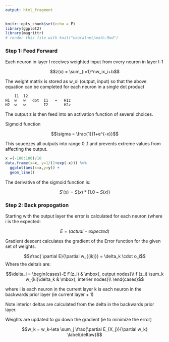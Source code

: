 ```yaml
---
output: html_fragment
---
```


```r
knitr::opts_chunk$set(echo = F)
library(ggplot2)
library(magrittr)
# render this file with knit("neuralnet/math.Rmd")
```

### Step 1: Feed Forward

Each neuron in layer l receives weighted input from every neuron in layer l-1

$$z(x) = \sum_{i=1}^nw_ix_i+b$$

The weight matrix is stored as w_oi (output, input) so that the above equation can be completed for each neuron in a single dot product

```
    I1  I2         
H1  w   w   dot  I1   =   H1z
H2  w   w        I2       H2z
```

The output z is then feed into an activation function of several choices.

Sigmoid function

$$\sigma = \frac{1}{1+e^{-x}}$$

This squeezes all outputs into range 0..1 and prevents extreme values from affecting the output.

```r
x =(-100:100)/10
data.frame(x=x, y=1/(1+exp(-x))) %>% 
  ggplot(aes(x=x,y=y)) +
  geom_line()
```

The derivative of the sigmoid function is:

$$S'(x) = S(x) * ( 1.0 - S(x) )$$

### Step 2: Back propogation

Starting with the output layer the error is calculated for each neuron (where i is the expected:

$$E = (actual-expected)$$

Gradient descent calculates the gradient of the Error function for the given set of weights.

$$\frac{ \partial E}{\partial w_{(ik)}} = \delta_k \cdot o_i$$
Where the delta's are:

$$\delta_i = \begin{cases}-E f'(z_i) & \mbox{, output nodes}\\ f'(z_i) \sum_k w_{ki}\delta_k & \mbox{, interier nodes}\\ \end{cases}$$

where
i is each neuron in the current layer
k is each neuron in the backwards prior layer (ie current layer + 1)

Note interior deltas are calculated from the delta in the backwards prior layer.

Weights are updated to go down the gradient (ie to minimize the error)

$$w_k = w_k-\eta \sum_j \frac{\partial E_{X_j}}{\partial w_k} \label{deltaw}$$

